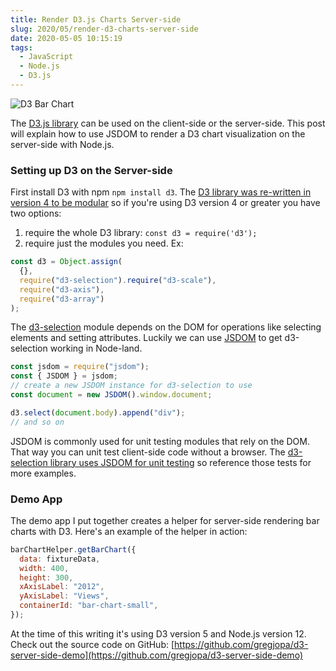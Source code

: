 ```yaml
---
title: Render D3.js Charts Server-side
slug: 2020/05/render-d3-charts-server-side
date: 2020-05-05 10:15:19
tags:
  - JavaScript
  - Node.js
  - D3.js
---
```



![D3 Bar Chart](./d3_chart_screenshot.jpg)

The [D3.js library](https://github.com/d3/d3) can be used on the client-side or the server-side.
This post will explain how to use JSDOM to render a D3 chart visualization on the server-side with Node.js.

<DemoButtonGroup
  downloadLink="https://github.com/gregjopa/d3-server-side-demo"
  downloadText="D3 Server-side Demo"
/>

### Setting up D3 on the Server-side

First install D3 with npm `npm install d3`. The [D3 library was re-written in version 4 to be modular](https://github.com/d3/d3/blob/master/CHANGES.md#changes-in-d3-40) so if you're using D3 version 4 or greater you have two options:

1. require the whole D3 library: `const d3 = require('d3');`
2. require just the modules you need. Ex:

```javascript
const d3 = Object.assign(
  {},
  require("d3-selection").require("d3-scale"),
  require("d3-axis"),
  require("d3-array")
);
```

The [d3-selection](https://github.com/d3/d3-selection) module depends on the DOM for operations like selecting elements and setting attributes.
Luckily we can use [JSDOM](https://github.com/jsdom/jsdom) to get d3-selection working in Node-land.

```javascript
const jsdom = require("jsdom");
const { JSDOM } = jsdom;
// create a new JSDOM instance for d3-selection to use
const document = new JSDOM().window.document;

d3.select(document.body).append("div");
// and so on
```

JSDOM is commonly used for unit testing modules that rely on the DOM. That way you can unit test client-side code without a browser.
The [d3-selection library uses JSDOM for unit testing](https://github.com/d3/d3-selection/tree/master/test/selection) so reference those tests for more examples.

### Demo App

The demo app I put together creates a helper for server-side rendering bar charts with D3. Here's an example of the helper in action:

```javascript
barChartHelper.getBarChart({
  data: fixtureData,
  width: 400,
  height: 300,
  xAxisLabel: "2012",
  yAxisLabel: "Views",
  containerId: "bar-chart-small",
});
```

At the time of this writing it's using D3 version 5 and Node.js version 12. Check out the source code on GitHub:
[https://github.com/gregjopa/d3-server-side-demo](https://github.com/gregjopa/d3-server-side-demo)
